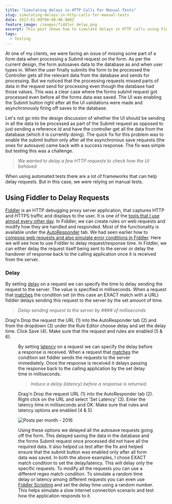 ```yaml
---
title: "Simulating delays in HTTP Calls For Manual Tests"
slug: simulating-delays-in-http-calls-for-manual-tests
date: 2017-01-09T00:00:00.000Z
feature_image: /images/fiddler_delay.png
excerpt: This post shows how to simulate delays in HTTP calls using Fiddler.
tags:
  - Testing
---
```

At one of my clients, we were facing an issue of missing some part of a form data when processing a _Submit_ request on the form. As per the current design, the form autosaves data to the database as and when user types in. When the user finally submits the form to be processed the Controller gets all the relevant data from the database and sends for processing. But we noticed that the processing requests missed parts of data in the request send for processing even though the database had those values. This was a clear case where the forms submit request got processed even before all the forms data was saved. The UI was enabling the Submit button right after all the UI validations were made and asynchronously firing off saves to the database.

Let's not go into the design discussion of whether the UI should be sending in all the data to be processed as part of the Submit request as opposed to just sending a reference id and have the controller get all the data from the database (which it is currently doing). The quick fix for this problem was to enable the submit button only after all the asynchronous save requests (the ones for autosave) came back with a success response. The fix was simple but testing this was a challenge.

> _We wanted to delay a few HTTP requests to check how the UI behaved_

When using automated tests there are a lot of frameworks that can help delay requests. But in this case, we were relying on manual tests.

## Using Fiddler to Delay Requests

[Fiddler](http://www.telerik.com/fiddler) is an HTTP debugging proxy server application, that captures HTTP and HTTPS traffic and displays to the user. It is one of the [tools that I use almost every other day](/blog/tools-that-I-use/). In Fiddler, we can create rules on web requests and modify how they are handled and responded. Most of the functionality is available under the [AutoResponder](http://docs.telerik.com/fiddler/KnowledgeBase/AutoResponder#latency) tab. We had seen earlier how to [compose web requests and also simulate error conditions in Fiddler](/blog/using-fiddler-to-help-in-manual-testing/). Here we will see how to use Fiddler to delay request/response time. In Fiddler, we can either delay the request itself being sent to the server or delay the handover of response back to the calling application once it is received from the server.

### Delay

By setting [delay](http://docs.telerik.com/fiddler/KnowledgeBase/AutoResponder#delay) on a request we can specify the time to delay sending the request to the server. The value is specified in milliseconds. When a request that [matches](http://docs.telerik.com/fiddler/KnowledgeBase/AutoResponder#matching-rules) the condition set (in this case an EXACT match with a URL) fiddler delays sending this request to the server by the set amount of time.

> _Delay sending request to the server by #### of milliseconds_

Drag'n Drop the request the URL (1) into the AutoResponder tab (2) and from the dropdown (3) under the Rule Editor choose delay and set the delay time. Click Save (4). Make sure that the request and rules are enabled (5 & 6).

<Figure src="/images/fiddler_delay.png" caption="### Latency" />

By setting [latency](http://docs.telerik.com/fiddler/KnowledgeBase/AutoResponder#latency) on a request we can specify the delay before a response is received. When a request that [matches](http://docs.telerik.com/fiddler/KnowledgeBase/AutoResponder#matching-rules) the condition set fiddler sends the requests to the server immediately. Once the response is received it delays passing the response back to the calling application by the set delay time in milliseconds.

> _Induce a delay (latency) before a response is returned._

Drag'n Drop the request URL (1) into the AutoResponder tab (2). Right click on the URL and select 'Set Latency' (3). Enter the latency time in milliseconds and OK. Make sure that rules and latency options are enabled (4 & 5)

![Posts per month - 2016](/images/fiddler_latency.png)

Using these options we delayed all the autosave requests going off the form. This delayed saving the data in the database and the forms Submit request once processed did not have all the required data. It also helped us test after the fix and helped ensure that the submit button was enabled only after all form data was saved. In both the above examples, I chose EXACT match condition to set the delay/latency. This will delay only the specific requests. To modify all the requests you can use a different regex match condition. To simulate a random time delay or latency among different requests you can even use [Fiddler Scripting](http://docs.telerik.com/fiddler/KnowledgeBase/FiddlerScript/ModifyRequestOrResponse) and set the delay time using a random number. This helps simulate a slow internet connection scenario and test how the application responds to it.
